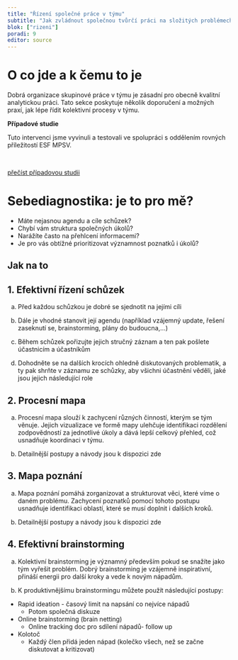 ```yaml
---
title: "Řízení společné práce v týmu"
subtitle: "Jak zvládnout společnou tvůrčí práci na složitých problémech"
blok: ["rizeni"]
poradi: 9
editor: source
---
```



# O co jde a k čemu to je

Dobrá organizace skupinové práce v týmu je zásadní pro obecně kvalitní analytickou práci. Tato sekce poskytuje několik doporučení a možných praxí, jak lépe řídit kolektivní procesy v týmu.  

:::{.aside}

**Případové studie**

Tuto intervenci jsme vyvinuli a testovali ve spolupráci s oddělením rovných příležitostí ESF MPSV.

<br />

:::{.btn .btn-primary}
[přečíst případovou studii](../pripadove-studie/mpsv)
:::

:::

# Sebediagnostika: je to pro mě?

- Máte nejasnou agendu a cíle schůzek?
- Chybí vám struktura společných úkolů?
- Narážíte často na přehlcení informacemi?
- Je pro vás obtížné prioritizovat významnost poznatků i úkolů?

:::{.strip .page-full .page-columns}

# Jak na to 

## 1. Efektivní řízení schůzek 

a. Před každou schůzkou je dobré se sjednotit na jejími cíli

b. Dále je vhodné stanovit její agendu (například vzájemný update, řešení zaseknutí se, brainstorming, plány do budoucna,...)

c. Během schůzek pořizujte jejich stručný záznam a ten pak pošlete účastnicím a účastníkům 

d. Dohodněte se na dalších krocích ohledně diskutovaných problematik, a ty pak shrňte v záznamu ze schůzky, aby všichni účastnění věděli, jaké jsou jejich následující role

## 2. Procesní mapa

a. Procesní mapa slouží k zachycení různých činností, kterým se tým věnuje. Jejich vizualizace ve formě mapy ulehčuje identifikaci rozdělení zodpovědností za jednotlivé úkoly a dává lepší celkový přehled, což usnadňuje koordinaci v týmu. 

b. Detailnější postupy a návody jsou k dispozici zde 

## 3. Mapa poznání 

a. Mapa poznání pomáhá zorganizovat a strukturovat věci, které víme o daném problému. Zachycení poznatků pomocí tohoto postupu usnadňuje identifikaci oblastí, které se musí doplnit i dalších kroků.

b. Detailnější postupy a návody jsou k dispozici zde 

## 4. Efektivní brainstorming 

a. Kolektivní brainstorming je významný především pokud se snažíte jako tým vyřešit problém. Dobrý brainstorming je vzájemně inspirativní, přináší energii pro další kroky a vede k novým nápadům.  

b. K produktivnějšímu brainstormingu můžete použít následující postupy:
- Rapid ideation - časový limit na napsání co nejvíce nápadů 
  - Potom společná diskuze 
- Online brainstorming (brain netting) 
  - Online tracking doc pro sdílení nápadů- follow up
- Kolotoč 
  - Každý člen přidá jeden nápad (kolečko všech, než se začne diskutovat a kritizovat)

:::
:::{#refs}
:::
